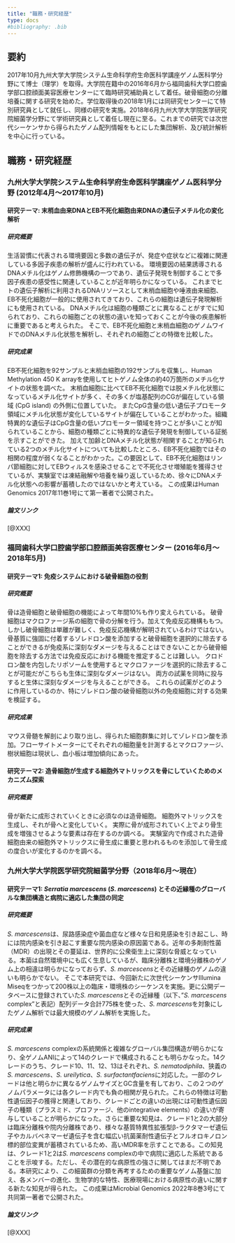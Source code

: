 ```yaml
---
title: "職務・研究経歴"
type: docs
#bibliography: .bib 
---
```


## 要約

2017年10月九州大学大学院システム生命科学府生命医科学講座ゲノム医科学分野にて博士（理学）を取得。大学院在籍中の2016年6月から福岡歯科大学口腔歯学部口腔顔面美容医療センターにて臨時研究補助員として着任。破骨細胞の分離培養に関する研究を始めた。学位取得後の2018年1月には同研究センターにて特別研究員として就任し、同様の研究を実施。2018年6月九州大学大学院医学研究院細菌学分野にて学術研究員として着任し現在に至る。これまでの研究では次世代シーケンサから得られたゲノム配列情報をもとにした集団解析、及び統計解析を中心に行っている。

## 職務・研究経歴

### 九州大学大学院システム生命科学府生命医科学講座ゲノム医科学分野 (2012年4月〜2017年10月)

#### 研究テーマ: 末梢血由来DNAとEB不死化細胞由来DNAの遺伝子メチル化の変化解析

##### 研究概要

生活習慣に代表される環境要因と多数の遺伝子が、発症や症状などに複雑に関連している多因子疾患の解析が盛んに行われている。
環境要因の結果誘導されるDNAメチル化はゲノム修飾機構の一つであり、遺伝子発現を制御することで多因子疾患の感受性に関連していることが近年明らかになっている。
これまでヒトの遺伝子解析に利用されるDNAリソースとして末梢血細胞や唾液由来細胞、EB不死化細胞が一般的に使用されてきており、これらの細胞は遺伝子発現解析にも使用されている。
DNAメチル化は細胞の種類ごとに異なることがすでに知られており、これらの細胞ごとの状態の違いを知っておくことが今後の疾患解析に重要であると考えられた。
そこで、EB不死化細胞と末梢血細胞のゲノムワイドでのDNAメチル化状態を解析し、それぞれの細胞ごとの特徴を比較した。

##### 研究成果

EB不死化細胞を92サンプルと末梢血細胞の192サンプルを収集し、Human Methylation 450 K arrayを使用してヒトゲノム全体の約40万箇所のメチル化サイトの状態を調べた。
末梢血細胞に比べてEB不死化細胞では脱メチル化状態になっているメチル化サイトが多く、その多くが塩基配列のCGが偏在している領域 (CpG island) の外側に位置していた。
またCpG含量の低い遺伝子プロモータ領域にメチル化状態が変化しているサイトが偏在していることがわかった。組織特異的な遺伝子はCpG含量の低いプロモーター領域を持つことが多いことが知られていることから、細胞の種類ごとに特異的な遺伝子発現を制御している証拠を示すことができた。
加えて加齢とDNAメチル化状態が相関することが知られている2つのメチル化サイトについても比較したところ、EB不死化細胞ではその相関の程度が弱くなることがわかった。この要因として、EB不死化細胞はリンパ節細胞に対してEBウィルスを感染させることで不死化させ増殖能を獲得させているが、実験室では凍結融解や培養を繰り返しているため、徐々にDNAメチル化状態への影響が蓄積したのではないかと考えている。
この成果はHuman Genomics 2017年11巻1号にて第一著者で公開された。

##### 論文リンク

[@XXX]

### 福岡歯科大学口腔歯学部口腔顔面美容医療センター (2016年6月〜2018年5月)

#### 研究テーマ1: 免疫システムにおける破骨細胞の役割

##### 研究概要

骨は造骨細胞と破骨細胞の機能によって年間10%も作り変えられている。
破骨細胞はマクロファージ系の細胞で骨の分解を行う。加えて免疫反応機構ももつ。
しかし破骨細胞は単離が難しく、免疫反応機構が解明されているわけではない。
骨基質に強固に付着するゾレドロン酸を添加すると破骨細胞を選択的に除去することができるが免疫系に深刻なダメージを与えることはできないことから破骨細胞を除去する方法では免疫反応における機能を推定することは難しい。
クロドロン酸を内包したリポソームを使用するとマクロファージを選択的に除去することが可能だがこちらも生体に深刻なダメージはない。
両方の試薬を同時に投与すると生体に深刻なダメージを与えることができる。
これらの試薬がどのように作用しているのか、特にゾレドロン酸の破骨細胞以外の免疫細胞に対する効果を検証する。

##### 研究成果

マウス骨髄を解剖により取り出し、得られた細胞群集に対してゾレドロン酸を添加。フローサイトメーターにてそれぞれの細胞量を計測するとマクロファージ、樹状細胞は現状し、血小板は増加傾向にあった。

#### 研究テーマ2: 造骨細胞が生成する細胞外マトリックスを骨にしていくためのメカニズム探索

##### 研究概要

骨が新たに成形されていくときに必須なのは造骨細胞。
細胞外マトリックスを生成し、それが骨へと変化していく。
実際に骨が成形されていく上でより骨生成を増強させるような要素は存在するのか調べる。
実験室内で作成された造骨細胞由来の細胞外マトリックスに骨生成に重要と思われるものを添加して骨生成の度合いが変化するのかを調べる。

### 九州大学大学院医学研究院細菌学分野（2018年6月〜現在）

#### 研究テーマ1: *Serratia marcescens* (*S. marcescens*) とその近縁種のグローバルな集団構造と病院に適応した集団の同定

##### 研究概要

*S. marcescens*は、尿路感染症や菌血症など様々な日和見感染を引き起こし、時には院内感染を引き起こす重要な院内感染の原因菌である。近年の多剤耐性菌（MDR）の出現とその蔓延は、世界的に公衆衛生上に深刻な脅威となっている。本菌は自然環境中にも広く生息しているが、臨床分離株と環境分離株のゲノム上の相違は明らかになっておらず、*S. marcescens*とその近縁種のゲノムの違いも明らかでない。
そこで本研究では、今回新たに次世代シーケンサIllumina Miseqをつかって200株以上の臨床・環境株のシーケンスを実施。更に公開データベースに登録されていた*S. marcescens*とその近縁種（以下、”*S. marcescens* complex”と表記）配列データ合計775株を使った、*S. marcescens*を対象にしたゲノム解析では最大規模のゲノム解析を実施した。

##### 研究成果

*S. marcescens* complexの系統関係と複雑なグローバル集団構造が明らかになり、全ゲノムANIによって14のクレードで構成されることも明らかなった。14クレードのうち、クレード10、11、12、13はそれぞれ、*S. nematodiphila*、狭義の*S. marcescens*、*S. ureilytica*、*S. surfactantfaciens*に対応した。一部のクレードは他と明らかに異なるゲノムサイズとGC含量を有しており、この２つのゲノムパラメータには各クレード内でも負の相関が見られた。これらの特徴は可動性遺伝因子の獲得と関連しており、クレードごとの違いの出現には可動性遺伝因子の種類（プラスミド、プロファージ、他のintegrative elements）の違いが寄与していることが明らかになった。さらに重要な知見は、クレード1と2の大部分は臨床分離株や院内分離株であり、様々な基質特異性拡張型β-ラクタマーゼ遺伝子やカルバペネマーゼ遺伝子を含む幅広い抗菌薬耐性遺伝子とフルオロキノロン標的部位変異が蓄積されているため、高いMDR率を示すことである。この知見は、クレード1と2は*S. marcescens* complexの中で病院に適応した系統であることを示唆する。ただし、その潜在的な病原性の強さに関してはまだ不明である。本研究により、この細菌群の分類を再考するための重要なゲノム基盤に加え、各メンバーの進化、生物学的な特性、医療現場における病原性の違いに関する新たな知見が得られた。
この成果はMicrobial Genomics 2022年8巻3号にて共同第一著者で公開された。

##### 論文リンク

[@XXX]

